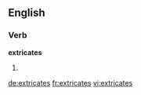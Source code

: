 ==English==

===Verb===
'''extricates'''

# {{third-person singular of|[[extricate]]}}

[[de:extricates]]
[[fr:extricates]]
[[vi:extricates]]